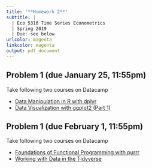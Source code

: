 ```yaml
---
title: '**Homework 2**'
subtitle: |
  | Eco 5316 Time Series Econometrics
  | Spring 2019
  | Due: see below
urlcolor: magenta
linkcolor: magenta
output: pdf_document
---
```


\renewcommand{\baselinestretch}{1.15} \selectfont


## **Problem 1** (due January 25, 11:55pm)

Take following two courses on Datacamp

- [Data Manipulation in R with dplyr](https://www.datacamp.com/courses/dplyr-data-manipulation-r-tutorial)
- [Data Visualization with ggplot2 (Part 1)](https://www.datacamp.com/courses/data-visualization-with-ggplot2-1)



## **Problem 1** (due February 1, 11:55pm)

Take following two courses on Datacamp

- [Foundations of Functional Programming with purrr](https://www.datacamp.com/courses/foundations-of-functional-programming-with-purrr)
- [Working with Data in the Tidyverse](https://www.datacamp.com/courses/working-with-data-in-the-tidyverse)
